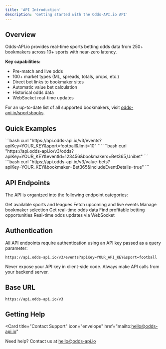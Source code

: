 ```yaml
---
title: 'API Introduction'
description: 'Getting started with the Odds-API.io API'
---
```


## Overview

Odds-API.io provides real-time sports betting odds data from 250+ bookmakers across 10+ sports with near-zero latency.

**Key capabilities:**
- Pre-match and live odds
- 100+ market types (ML, spreads, totals, props, etc.)
- Direct bet links to bookmaker sites
- Automatic value bet calculation
- Historical odds data
- WebSocket real-time updates

For an up-to-date list of all supported bookmakers, visit [odds-api.io/sportsbooks](https://odds-api.io/sportsbooks).

## Quick Examples

<Tabs>
<Tab title="Get Events">
```bash
curl "https://api.odds-api.io/v3/events?apiKey=YOUR_KEY&sport=football&limit=10"
```
</Tab>

<Tab title="Get Odds">
```bash
curl "https://api.odds-api.io/v3/odds?apiKey=YOUR_KEY&eventId=123456&bookmakers=Bet365,Unibet"
```
</Tab>

<Tab title="Find Value Bets">
```bash
curl "https://api.odds-api.io/v3/value-bets?apiKey=YOUR_KEY&bookmaker=Bet365&includeEventDetails=true"
```
</Tab>
</Tabs>

## API Endpoints

The API is organized into the following endpoint categories:

<CardGroup cols={2}>
  <Card title="Sports & Leagues" icon="futbol">
    Get available sports and leagues
  </Card>
  <Card title="Events" icon="calendar">
    Fetch upcoming and live events
  </Card>
  <Card title="Bookmakers" icon="bookmark">
    Manage bookmaker selection
  </Card>
  <Card title="Odds" icon="chart-line">
    Get real-time odds data
  </Card>
  <Card title="Value Bets" icon="magnifying-glass-dollar">
    Find profitable betting opportunities
  </Card>
  <Card title="WebSocket" icon="bolt" href="/api-reference/websocket">
    Real-time odds updates via WebSocket
  </Card>
</CardGroup>

## Authentication

All API endpoints require authentication using an API key passed as a query parameter:

```
https://api.odds-api.io/v3/events?apiKey=YOUR_API_KEY&sport=football
```

<Warning>
  Never expose your API key in client-side code. Always make API calls from your backend server.
</Warning>

## Base URL

```
https://api.odds-api.io/v3
```

## Getting Help

<Card
  title="Contact Support"
  icon="envelope"
  href="mailto:hello@odds-api.io"
>
  Need help? Contact us at hello@odds-api.io
</Card>

